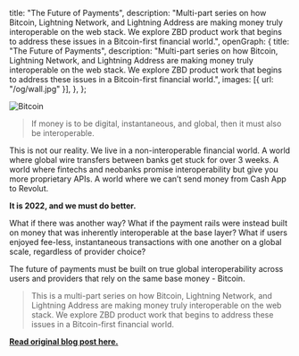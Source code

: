   title: "The Future of Payments",
  description:
    "Multi-part series on how Bitcoin, Lightning Network, and Lightning Address are making money truly interoperable on the web stack. We explore ZBD product work that begins to address these issues in a Bitcoin-first financial world.",
  openGraph: {
    title: "The Future of Payments",
    description:
      "Multi-part series on how Bitcoin, Lightning Network, and Lightning Address are making money truly interoperable on the web stack. We explore ZBD product work that begins to address these issues in a Bitcoin-first financial world.",
    images: [{ url: "/og/wall.jpg" }],
  },
};

<Image
  src="https://substackcdn.com/image/fetch/w_1456,c_limit,f_webp,q_auto:good,fl_progressive:steep/https%3A%2F%2Fbucketeer-e05bbc84-baa3-437e-9518-adb32be77984.s3.amazonaws.com%2Fpublic%2Fimages%2Fe78fe6d3-e3e7-41f9-ad2a-f7c6b045395f_2304x1400.png"
  alt="Bitcoin"
  className="rounded-full bg-gray-100 block mt-2 mb-5 mx-auto sm:float-right sm:ml-5 sm:mb-5 grayscale hover:grayscale-0"
  unoptimized
  priority
/>

> If money is to be digital, instantaneous, and global, then it must also be interoperable.

This is not our reality. We live in a non-interoperable financial world. A world where global wire transfers between banks get stuck for over 3 weeks. A world where fintechs and neobanks promise interoperability but give you more proprietary APIs. A world where we can’t send money from Cash App to Revolut.

**It is 2022, and we must do better.**

What if there was another way? What if the payment rails were instead built on money that was inherently interoperable at the base layer? What if users enjoyed fee-less, instantaneous transactions with one another on a global scale, regardless of provider choice?

The future of payments must be built on true global interoperability across users and providers that rely on the same base money - Bitcoin.

> This is a multi-part series on how Bitcoin, Lightning Network, and Lightning Address are making money truly interoperable on the web stack. We explore ZBD product work that begins to address these issues in a Bitcoin-first financial world.

**[Read original blog post here.](https://andreneves.substack.com/p/future-of-payments)**
